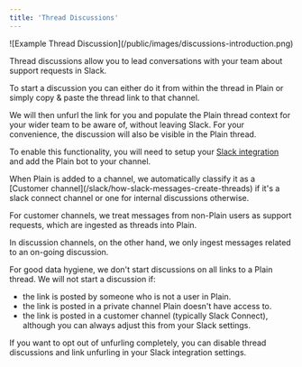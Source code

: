 ```yaml
---
title: 'Thread Discussions'
---
```


<Frame>![Example Thread Discussion](/public/images/discussions-introduction.png)</Frame>

Thread discussions allow you to lead conversations with your team about support requests in Slack.

To start a discussion you can either do it from within the thread in Plain or simply copy & paste the thread link to that channel.

We will then unfurl the link for you and populate the Plain thread context for your wider team to be aware of, without leaving Slack.
For your convenience, the discussion will also be visible in the Plain thread.

To enable this functionality, you will need to setup your [Slack integration](/slack) and add the Plain bot to your channel.

<Warning>
  When Plain is added to a channel, we automatically classify it as a [Customer channel](/slack/how-slack-messages-create-threads) if it's a slack connect channel or one for internal discussions otherwise.

For customer channels, we treat messages from non-Plain users as support requests, which are ingested as threads into Plain.

In discussion channels, on the other hand, we only ingest messages related to an on-going discussion.

</Warning>

For good data hygiene, we don't start discussions on all links to a Plain thread.
We will not start a discussion if:

- the link is posted by someone who is not a user in Plain.
- the link is posted in a private channel Plain doesn't have access to.
- the link is posted in a customer channel (typically Slack Connect), although you can always adjust this from your Slack settings.

If you want to opt out of unfurling completely, you can disable thread discussions and link unfurling in your Slack integration settings.
